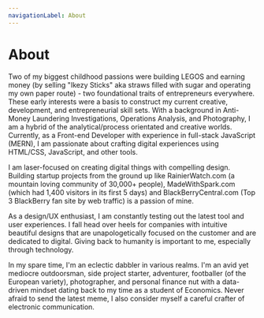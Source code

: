 ```yaml
---
navigationLabel: About
---
```


# About

Two of my biggest childhood passions were building LEGOS and earning money (by selling "Ikezy Sticks" aka straws filled with sugar and operating my own paper route) - two foundational traits of entrepreneurs everywhere. These early interests were a basis to construct my current creative, development, and entrepreneurial skill sets. With a background in Anti-Money Laundering Investigations, Operations Analysis, and Photography, I am a hybrid of the analytical/process orientated and creative worlds. Currently, as a Front-end Developer with experience in full-stack JavaScript (MERN), I am passionate about crafting digital experiences using HTML/CSS, JavaScript, and other tools.

I am laser-focused on creating digital things with compelling design. Building startup projects from the ground up like RainierWatch.com (a mountain loving community of 30,000+ people), MadeWithSpark.com (which had 1,400 visitors in its first 5 days) and BlackBerryCentral.com (Top 3 BlackBerry fan site by web traffic) is a passion of mine.

As a design/UX enthusiast, I am constantly testing out the latest tool and user experiences. I fall head over heels for companies with intuitive beautiful designs that are unapologetically focused on the customer and are dedicated to digital. Giving back to humanity is important to me, especially through technology.

In my spare time, I'm an eclectic dabbler in various realms. I'm an avid yet mediocre outdoorsman, side project starter, adventurer, footballer (of the European variety), photographer, and personal finance nut with a data-driven mindset dating back to my time as a student of Economics. Never afraid to send the latest meme, I also consider myself a careful crafter of electronic communication.
